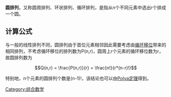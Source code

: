 {{unreferenced|time=2013-12-29T16:36:37+00:00}}
'''圆排列'''，又称圆周排列、环状排列、循环排列，是指从n个不同元素中选出r个排成一个圆。

== 计算公式 ==
与一般的线性排列不同，圆排列由于首位元素相邻因此需要考虑由[[循环移位|循环移位]]带来的相同排列，不考虑循环移位的排列数为P(n,r)，圆周上r个元素的循环移位数为r，故圆排列数为

:<math> Q(n,r) = \frac{P(n,r)}{r} = \frac{n!}{r*(n-r)!}</math>

特别地，n个元素的圆排列个数是(n-1)!，该结论也可以由[[Polya定理|Polya定理]]得到。

[[Category:组合数学|Category:组合数学]]